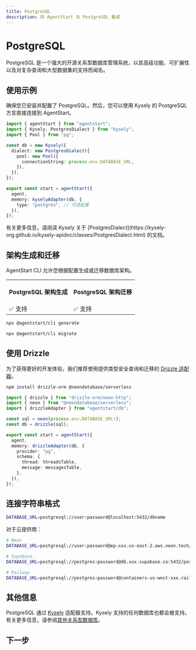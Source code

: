 ```yaml
---
title: PostgreSQL
description: 将 AgentStart 与 PostgreSQL 集成
---
```


# PostgreSQL

PostgreSQL 是一个强大的开源关系型数据库管理系统，以其高级功能、可扩展性以及对复杂查询和大型数据集的支持而闻名。

## 使用示例

确保您已安装并配置了 PostgreSQL。然后，您可以使用 Kysely 的 PostgreSQL 方言直接连接到 AgentStart。

```ts title="lib/agent.ts"
import { agentStart } from "agentstart";
import { Kysely, PostgresDialect } from "kysely";
import { Pool } from "pg";

const db = new Kysely({
  dialect: new PostgresDialect({
    pool: new Pool({
      connectionString: process.env.DATABASE_URL,
    }),
  }),
});

export const start = agentStart({
  agent,
  memory: kyselyAdapter(db, {
    type: "postgres", // 可选配置
  }),
});
```

<Callout>
  有关更多信息，请阅读 Kysely 关于
  [PostgresDialect](https://kysely-org.github.io/kysely-apidoc/classes/PostgresDialect.html) 的文档。
</Callout>

## 架构生成和迁移

AgentStart CLI 允许您根据配置生成或迁移数据库架构。

<table>
  <tr className="border-b">
    <th>
      <p className="font-bold text-[16px] mb-1">PostgreSQL 架构生成</p>
    </th>
    <th>
      <p className="font-bold text-[16px] mb-1">PostgreSQL 架构迁移</p>
    </th>
  </tr>
  <tr className="h-10">
    <td>✅ 支持</td>
    <td>✅ 支持</td>
  </tr>
</table>

```bash title="架构生成"
npx @agentstart/cli generate
```

```bash title="架构迁移"
npx @agentstart/cli migrate
```

## 使用 Drizzle

为了获得更好的开发体验，我们推荐使用提供类型安全查询和迁移的 [Drizzle 适配器](/docs/databases/drizzle)。

```bash
npm install drizzle-orm @neondatabase/serverless
```

```ts title="lib/agent.ts"
import { drizzle } from "drizzle-orm/neon-http";
import { neon } from "@neondatabase/serverless";
import { drizzleAdapter } from "agentstart/db";

const sql = neon(process.env.DATABASE_URL!);
const db = drizzle(sql);

export const start = agentStart({
  agent,
  memory: drizzleAdapter(db, {
    provider: "pg",
    schema: {
      thread: threadsTable,
      message: messagesTable,
    },
  }),
});
```

## 连接字符串格式

```bash
DATABASE_URL=postgresql://user:password@localhost:5432/dbname
```

对于云提供商：

```bash
# Neon
DATABASE_URL=postgresql://user:password@ep-xxx.us-east-2.aws.neon.tech/neondb

# Supabase
DATABASE_URL=postgresql://postgres:password@db.xxx.supabase.co:5432/postgres

# Railway
DATABASE_URL=postgresql://postgres:password@containers-us-west-xxx.railway.app:5432/railway
```

## 其他信息

PostgreSQL 通过 [Kysely](https://kysely.dev/) 适配器支持。Kysely 支持的任何数据库也都会被支持。有关更多信息，请参阅[其他关系型数据库](/docs/databases/other-relational-databases)。

## 下一步

<Cards>
  <Card title="Drizzle 适配器" href="/docs/databases/drizzle" />
  <Card title="MySQL" href="/docs/databases/mysql" />
  <Card title="SQLite" href="/docs/databases/sqlite" />
</Cards>
